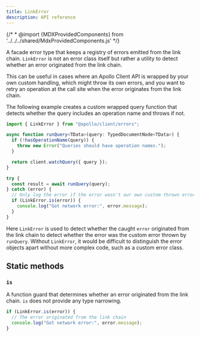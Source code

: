```yaml
---
title: LinkError
description: API reference
---
```


{/* * @import {MDXProvidedComponents} from '../../../shared/MdxProvidedComponents.js' */}

A facade error type that keeps a registry of errors emitted from the link chain. `LinkError` is not an error class itself but rather a utility to detect whether an error originated from the link chain.

This can be useful in cases where an Apollo Client API is wrapped by your own custom handling, which might throw its own errors, and you want to retry an operation at the call site when the error originates from the link chain.

The following example creates a custom wrapped query function that detects whether the query includes an operation name and throws if not.

```ts
import { LinkError } from "@apollo/client/errors";

async function runQuery<TData>(query: TypedDocumentNode<TData>) {
  if (!hasOperationName(query)) {
    throw new Error("Queries should have operation names.");
  }

  return client.watchQuery({ query });
}

try {
  const result = await runQuery(query);
} catch (error) {
  // Only log the error if the error wasn't our own custom thrown error
  if (LinkError.is(error)) {
    console.log("Got network error:", error.message);
  }
}
```

Here `LinkError` is used to detect whether the caught `error` originated from the link chain to detect whether the error was the custom error thrown by `runQuery`. Without `LinkError`, it would be difficult to distinguish the error objects apart without more complex code, such as a custom error class.

## Static methods

### `is`

A function guard that determines whether an error originated from the link chain. `is` does not provide any type narrowing.

```ts
if (LinkError.is(error)) {
  // The error originated from the link chain
  console.log("Got network error:", error.message);
}
```
